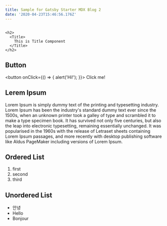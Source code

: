 ```yaml
---
title: Sample for Gatsby Starter MDX Blog 2
date: '2020-04-23T15:46:56.176Z'
---
```



<h2>
  <Title style={{ color: '#555' }}>
    This is Title Component
  </Title>
</h2>

```
<h2>
  <Title>
    This is Title Component
  </Title>
</h2>
```

## Button

<button onClick={() => { alert('Hi!'); }}>
  Click me!
</button>

## Lerem Ipsum

Lorem Ipsum is simply dummy text of the printing and typesetting industry. Lorem Ipsum has been the industry's standard dummy text ever since the 1500s, when an unknown printer took a galley of type and scrambled it to make a type specimen book. It has survived not only five centuries, but also the leap into electronic typesetting, remaining essentially unchanged. It was popularised in the 1960s with the release of Letraset sheets containing Lorem Ipsum passages, and more recently with desktop publishing software like Aldus PageMaker including versions of Lorem Ipsum.

## Ordered List

1. first
2. second
3. third

## Unordered List

- 안녕
- Hello
- Bonjour
